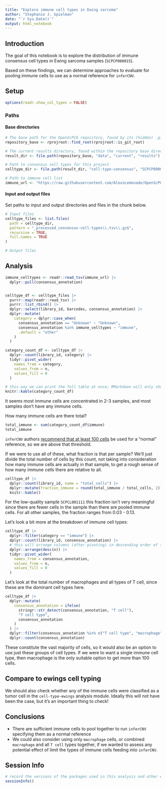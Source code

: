 ```yaml
---
title: "Explore immune cell types in Ewing sarcoma"
author: "Stephanie J. Spielman"
date: "`r Sys.Date()`"
output: html_notebook
---
```



## Introduction

The goal of this notebook is to explore the distribution of immune consensus cell types in Ewing sarcoma samples (`SCPCP000015`).

Based on these findings, we can determine approaches to evaluate for pooling immune cells to use as a normal reference for `inferCNV`.

## Setup

```r
options(readr.show_col_types = FALSE)
```

### Paths

#### Base directories


```r
# The base path for the OpenScPCA repository, found by its (hidden) .git directory
repository_base <- rprojroot::find_root(rprojroot::is_git_root)

# The current results directory, found within the repository base directory
result_dir <- file.path(repository_base, "data", "current", "results")

# Path to consensus cell types for this project
celltype_dir <- file.path(result_dir, "cell-type-consensus", "SCPCP000015")

# Path to immune cell list
immune_url <- "https://raw.githubusercontent.com/AlexsLemonade/OpenScPCA-analysis/refs/heads/main/analyses/cell-type-consensus/references/consensus-immune-cell-types.tsv"
```

#### Input and output files

Set paths to input and output directories and files in the chunk below.

```r
# Input files
celltype_files <- list.files(
  path = celltype_dir,
  pattern = "_processed_consensus-cell-types\\.tsv\\.gz$",
  recursive = TRUE,
  full.names = TRUE
)

# Output files
```

## Analysis 

```r
immune_celltypes <- readr::read_tsv(immune_url) |>
  dplyr::pull(consensus_annotation)


celltype_df <- celltype_files |>
  purrr::map(readr::read_tsv) |>
  purrr::list_rbind() |>
  dplyr::select(library_id, barcodes, consensus_annotation) |>
  dplyr::mutate(
    category = dplyr::case_when(
      consensus_annotation == "Unknown" ~ "Unknown",
      consensus_annotation %in% immune_celltypes ~ "immune",
      .default = "other"
    )
  )
```


```r
category_count_df <- celltype_df |>
  dplyr::count(library_id, category) |>
  tidyr::pivot_wider(
    names_from = category,
    values_from = n,
    values_fill = 0
  )

# this way we can print the full table at once; RMarkdown will only show 10 rows at once
knitr::kable(category_count_df)
```
It seems most immune cells are concentrated in 2-3 samples, and most samples don't have any immune cells.

How many immune cells are there total?

```r
total_immune <- sum(category_count_df$immune)
total_immune
```

`inferCNV` authors [recommend that at least 100 cells](https://github.com/broadinstitute/infercnv/issues/188) be used for a "normal" reference, so we are above that threshold.

If we were to use all of these, what fraction is that per sample?
We'll just divide the total number of cells by this count, not taking into consideration how many immune cells are actually in that sample, to get a rough sense of how many immune cells there are relative to all.

```r
celltype_df |>
  dplyr::count(library_id, name = "total_cells") |>
  dplyr::mutate(fraction_immune = round(total_immune / total_cells, 2)) |>
  knitr::kable()
```

For the low-quality sample `SCPCL001111` this fraction isn't very meaningful since there are fewer cells in the sample than there are pooled immune cells.
For all other samples, the fraction ranges from 0.03 - 0.13.


Let's look a bit more at the breakdown of immune cell types:

```r
celltype_df |>
  dplyr::filter(category == "immune") |>
  dplyr::count(library_id, consensus_annotation) |>
  # this will arrange columns (after pivoting) in descending order of total counts
  dplyr::arrange(desc(n)) |>
  tidyr::pivot_wider(
    names_from = consensus_annotation,
    values_from = n,
    values_fill = 0
  )
```


Let's look at the total number of macrophages and all types of T cell, since these are the dominant cell types here.

```r
celltype_df |>
  dplyr::mutate(
    consensus_annotation = ifelse(
      stringr::str_detect(consensus_annotation, "T cell"),
      "T cell type",
      consensus_annotation
    )
  ) |>
  dplyr::filter(consensus_annotation %in% c("T cell type", "macrophage")) |>
  dplyr::count(consensus_annotation)
```
These constitute the vast majority of cells, so it would also be an option to use just these groups of cell types.
If we were to want a single immune cell type, then macrophage is the only suitable option to get more than 100 cells.


## Compare to ewings cell typing

We should also check whether any of the immune cells were classified as a tumor cell in the `cell-type-ewings` analysis module.
Ideally this will not have been the case, but it's an important thing to check!


## Conclusions

* There are sufficient immune cells to pool together to run `inferCNV` specifying them as a normal reference
* We could also consider using only `macrophage` cells, or combined `macrophage` and all `T cell` types together, if we wanted to assess any potential effect of limit the types of immune cells feeding into `inferCNV`. 


## Session Info

```r
# record the versions of the packages used in this analysis and other environment information
sessionInfo()
```
